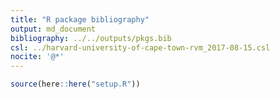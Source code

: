 ```yaml
---
title: "R package bibliography"
output: md_document
bibliography: ../../outputs/pkgs.bib
csl: ../harvard-university-of-cape-town-rvm_2017-08-15.csl
nocite: '@*'
---
```


```r
source(here::here("setup.R"))
```

<!--To generate this bibliography of packages used, render this .Rmd document in R using rmarkdown::render()-->

<!--Please also consult outputs/pkgs.bib if need be.-->
